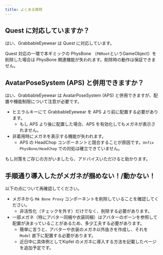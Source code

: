 ```yaml
---
title: よくある質問
---
```


## Quest に対応していますか？

はい、GrabbableEyewear は Quest に対応しています。

Quest 対応の一環で本ギミックの PhysBone （`PBRoot`というGameObject）を削除した場合は PhysBone 関連機能が失われます。削除時の動作は保証できません。

## AvatarPoseSystem (APS) と併用できますか？

はい、GrabbableEyewear は AvatarPoseSystem (APS) と併用できますが、配置や機能制限について注意が必要です。
- ヒエラルキーにて GrabbableEyewear を APS より前に配置する必要があります。
  - もし APS より後に配置した場合、APS を有効化してもメガネが表示されません。
- 非着用時にメガネを表示する機能が失われます。
  - APS の HeadChop コンポーネントと競合することが原因です。`Unfix PhysBone/HeadChop` での対処は確立できていません。

もし対策をご存じの方がいましたら、アドバイスいただけると助かります。

## 手順通り導入したがメガネが掴めない！/動かない！

以下の点について再確認してください。
- メガネから `MA Bone Proxy` コンポーネントを削除していることを確認してください。
  - 非活性化（チェックを外す）だけでなく、削除する必要があります。
- 一部メガネ（特にアバター同梱や衣装同梱）はアバターのボーンを参照して配置が決まっていることがあるため、多少工夫する必要があります。
  - 簡単に言うと、アバターや衣装のメガネ以外抜きを作成し、それを `Model` 直下に配置する必要があります。
  - 近日中に具体例としてKipfel のメガネに導入する方法を記載したページを追加予定です。

